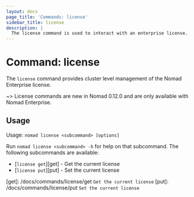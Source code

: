 ```yaml
---
layout: docs
page_title: 'Commands: license'
sidebar_title: license
description: |
  The license command is used to interact with an enterprise license.
---
```


# Command: license

The `license` command provides cluster level management of the Nomad Enterprise license.

~> License commands are new in Nomad 0.12.0 and are only available with Nomad Enterprise.

## Usage

Usage: `nomad license <subcommand> [options]`

Run `nomad license <subcommand> -h` for help on that subcommand. The following
subcommands are available:

- [`license get`][get] - Get the current license
- [`license put`][put] - Set the current license

[get]: /docs/commands/license/get `Get the current license`
[put]: /docs/commands/license/put `Set the current license`

